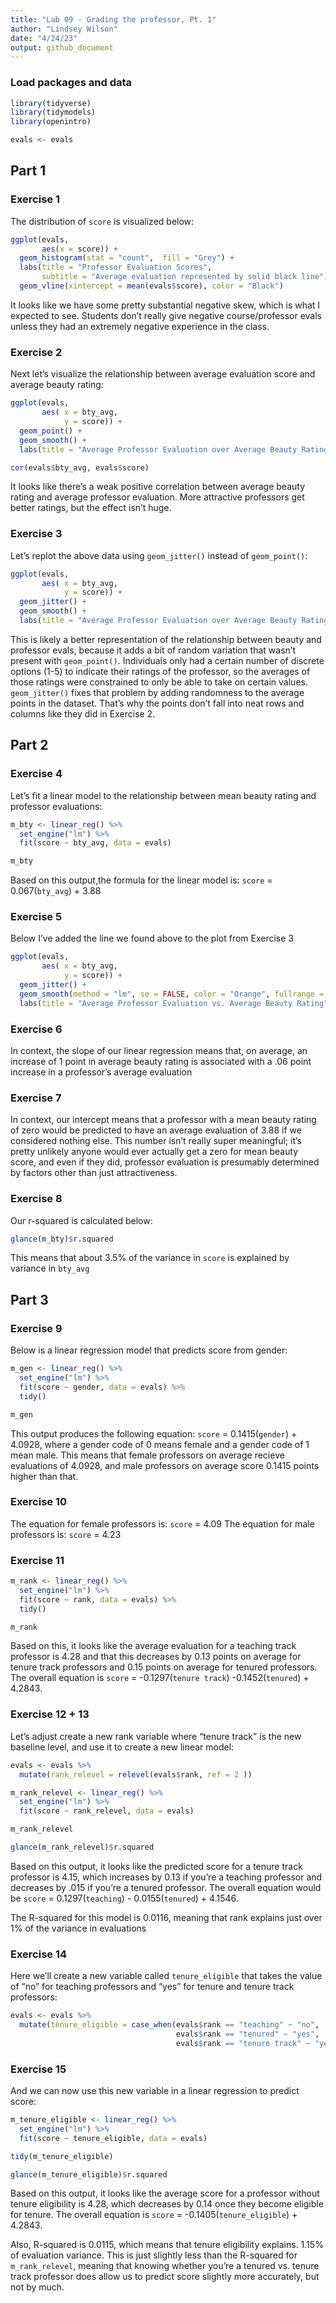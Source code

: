 ```yaml
---
title: "Lab 09 - Grading the professor, Pt. 1"
author: "Lindsey Wilson"
date: "4/24/23"
output: github_document
---
```


### Load packages and data

```r
library(tidyverse) 
library(tidymodels)
library(openintro)
```

```r
evals <- evals
```

## Part 1

### Exercise 1

The distribution of `score` is visualized below:

```r
ggplot(evals,
       aes(x = score)) + 
  geom_histogram(stat = "count",  fill = "Grey") +
  labs(title = "Professor Evaluation Scores",
       subtitle = "Average evaluation represented by solid black line") + 
  geom_vline(xintercept = mean(evals$score), color = "Black")
```
It looks like we have some pretty substantial negative skew, which is what I expected to see. Students don't really give negative course/professor evals unless they had an extremely negative experience in the class. 

### Exercise 2

Next let's visualize the relationship between average evaluation score and average beauty rating:

```r
ggplot(evals,
       aes( x = bty_avg,
            y = score)) +
  geom_point() + 
  geom_smooth() +
  labs(title = "Average Professor Evaluation over Average Beauty Rating")

cor(evals$bty_avg, evals$score)
```

It looks like there's a weak positive correlation between average beauty rating and average professor evaluation. More attractive professors get better ratings, but the effect isn't huge.

### Exercise 3

Let's replot the above data using `geom_jitter()` instead of `geom_point()`:

```r
ggplot(evals,
       aes( x = bty_avg,
            y = score)) +
  geom_jitter() + 
  geom_smooth() +
  labs(title = "Average Professor Evaluation over Average Beauty Rating")
```

This is likely a better representation of the relationship between beauty and professor evals, because it adds a bit of random variation that wasn't present with `geom_point()`. Individuals only had a certain number of discrete options (1-5) to indicate their ratings of the professor, so the averages of those ratings were constrained to only be able to take on certain values. `geom_jitter()` fixes that problem by adding randomness to the average points in the dataset. That's why the points don't fall into neat rows and columns like they did in Exercise 2.

## Part 2

### Exercise 4

Let's fit a linear model to the relationship between mean beauty rating and professor evaluations:

```r
m_bty <- linear_reg() %>%
  set_engine("lm") %>%
  fit(score ~ bty_avg, data = evals)

m_bty
```

Based on this output,the formula for the linear model is: `score` = 0.067(`bty_avg`) + 3.88

### Exercise 5

Below I've added the line we found above to the plot from Exercise 3

```r
ggplot(evals,
       aes( x = bty_avg,
            y = score)) +
  geom_jitter() + 
  geom_smooth(method = "lm", se = FALSE, color = "Orange", fullrange = TRUE) +
  labs(title = "Average Professor Evaluation vs. Average Beauty Rating")
```

### Exercise 6

In context, the slope of our linear regression means that, on average, an increase of 1 point in average beauty rating is associated with a .06 point increase in a professor's average evaluation

### Exercise 7

In context, our intercept means that a professor with a mean beauty rating of zero would be predicted to have an average evaluation of 3.88 if we considered nothing else. This number isn't really super meaningful; it's pretty unlikely anyone would ever actually get a zero for mean beauty score, and even if they did, professor evaluation is presumably determined by factors other than just attractiveness.


### Exercise 8

Our r-squared is calculated below:

```r
glance(m_bty)$r.squared
```

This means that about 3.5% of the variance in `score` is explained by variance in `bty_avg`

## Part 3

### Exercise 9

Below is a linear regression model that predicts score from gender:

```r
m_gen <- linear_reg() %>%
  set_engine("lm") %>%
  fit(score ~ gender, data = evals) %>%
  tidy()

m_gen
```

This output produces the following equation: `score` = 0.1415(`gender`) + 4.0928, where a gender code of 0 means female and a gender code of 1 mean male. This means that female professors on average recieve evaluations of 4.0928, and male professors on average score 0.1415 points higher than that.

### Exercise 10

The equation for female professors is: `score` = 4.09
The equation for male professors is: `score` = 4.23

### Exercise 11

```r
m_rank <- linear_reg() %>%
  set_engine("lm") %>%
  fit(score ~ rank, data = evals) %>%
  tidy()

m_rank

```

Based on this, it looks like the average evaluation for a teaching track professor is 4.28 and that this decreases by 0.13 points on average for tenure track professors and 0.15 points on average for tenured professors. The overall equation is `score` = -0.1297(`tenure track`) -0.1452(`tenured`) + 4.2843.

### Exercise 12 + 13

Let's adjust create a new rank variable where "tenure track" is the new baseline level, and use it to create a new linear model:

```r
evals <- evals %>%
  mutate(rank_relevel = relevel(evals$rank, ref = 2 ))

m_rank_relevel <- linear_reg() %>%
  set_engine("lm") %>%
  fit(score ~ rank_relevel, data = evals)

m_rank_relevel

glance(m_rank_relevel)$r.squared
```

Based on this output, it looks like the predicted score for a tenure track professor is 4.15, which increases by 0.13 if you're a teaching professor and decreases by .015 if you're a tenured professor. The overall equation would be `score` = 0.1297(`teaching`) - 0.0155(`tenured`) + 4.1546.

The R-squared for this model is 0.0116, meaning that rank explains just over 1% of the variance in evaluations

### Exercise 14

Here we'll create a new variable called `tenure_eligible` that takes the value of "no" for teaching professors and "yes" for tenure and tenure track professors:

```r
evals <- evals %>%
  mutate(tenure_eligible = case_when(evals$rank == "teaching" ~ "no",
                                     evals$rank == "tenured" ~ "yes",
                                     evals$rank == "tenure track" ~ "yes"))
```

### Exercise 15

And we can now use this new variable in a linear regression to predict score:

```r
m_tenure_eligible <- linear_reg() %>%
  set_engine("lm") %>%
  fit(score ~ tenure_eligible, data = evals)

tidy(m_tenure_eligible)

glance(m_tenure_eligible)$r.squared
```
Based on this output, it looks like the average score for a professor without tenure eligibility is 4.28, which decreases by 0.14 once they become eligible for tenure. The overall equation is `score` = -0.1405(`tenure_eligible`) + 4.2843.

Also,  R-squared is 0.0115, which means that tenure eligibility explains. 1.15% of evaluation variance. This is just slightly less than the R-squared for `m_rank_relevel`, meaning that knowing whether you're a tenured vs. tenure track professor does allow us to predict score slightly more accurately, but not by much.
